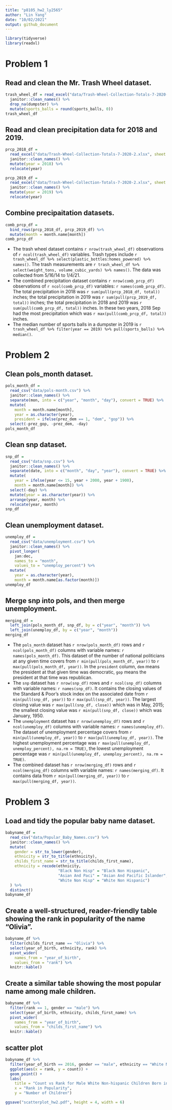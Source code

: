 ```yaml
---
title: "p8105_hw2_ly2565"
author: "Lin Yang"
date: "10/02/2021"
output: github_document
---
```


```r
library(tidyverse)
library(readxl)
```

# Problem 1

## Read and clean the Mr. Trash Wheel dataset.

```r
trash_wheel_df = read_excel("data/Trash-Wheel-Collection-Totals-7-2020-2.xlsx", sheet = "Mr. Trash Wheel", range = "A2:N535") %>%  
  janitor::clean_names() %>% 
  drop_na(dumpster) %>% 
  mutate(sports_balls = round(sports_balls, 0))
trash_wheel_df
```

## Read and clean precipitation data for 2018 and 2019.

```r
prcp_2018_df = 
  read_excel("data/Trash-Wheel-Collection-Totals-7-2020-2.xlsx", sheet = "2018 Precipitation", range = "A2:B14") %>% 
  janitor::clean_names() %>% 
  mutate(year = 2018) %>% 
  relocate(year)

prcp_2019_df = 
  read_excel("data/Trash-Wheel-Collection-Totals-7-2020-2.xlsx", sheet = "2019 Precipitation", range = "A2:B14") %>% 
  janitor::clean_names() %>% 
  mutate(year = 2019) %>% 
  relocate(year)
```

## Combine precipaitation datasets.

```r
comb_prcp_df = 
  bind_rows(prcp_2018_df, prcp_2019_df) %>% 
  mutate(month = month.name[month])
comb_prcp_df
```

* The trash wheel dataset contains `r nrow(trash_wheel_df)` observations of `r ncol(trash_wheel_df)` variables. Trash types include `r trash_wheel_df %>% select(plastic_bottles:homes_powered) %>% names()`. The trash measurements are `r trash_wheel_df %>% select(weight_tons, volume_cubic_yards) %>% names()`. The data was collected from 5/16/14 to 1/4/21.
* The combined precipitation dataset contains `r nrow(comb_prcp_df)` observations of `r ncol(comb_prcp_df)` variables: `r names(comb_prcp_df)`. The total precipitation in 2018 was `r sum(pull(prcp_2018_df, total))` inches; the total precipitation in 2019 was `r sum(pull(prcp_2019_df, total))` inches; the total precipitation in 2018 and 2019 was `r sum(pull(comb_prcp_df, total))` inches. In these two years, 2018 Sep had the most precipitation which was `r max(pull(comb_prcp_df, total))` inches.
* The median number of sports balls in a dumpster in 2019 is `r trash_wheel_df %>% filter(year == 2019) %>% pull(sports_balls) %>% median()`.

# Problem 2

## Clean pols_month dataset.

```r
pols_month_df = 
  read_csv("data/pols-month.csv") %>% 
  janitor::clean_names() %>% 
  separate(mon, into = c("year", "month", "day"), convert = TRUE) %>% 
  mutate(
    month = month.name[month],
    year = as.character(year),
    president = ifelse(prez_dem == 1, "dem", "gop")) %>%
  select(-prez_gop, -prez_dem, -day)
pols_month_df  
```

## Clean snp dataset.

```r
snp_df = 
  read_csv("data/snp.csv") %>% 
  janitor::clean_names() %>% 
  separate(date, into = c("month", "day", "year"), convert = TRUE) %>% 
  mutate(
    year = ifelse(year <= 15, year + 2000, year + 1900),
    month = month.name[month]) %>% 
  select(-day) %>% 
  mutate(year = as.character(year)) %>% 
  arrange(year, month) %>% 
  relocate(year, month)
snp_df 
```

## Clean unemployment dataset.

```r
unemploy_df =
  read_csv("data/unemployment.csv") %>%
  janitor::clean_names() %>% 
  pivot_longer(
    jan:dec,
    names_to = "month",
    values_to = "unemploy_percent") %>% 
  mutate(
    year = as.character(year),
    month = month.name[as.factor(month)])
unemploy_df
``` 

## Merge snp into pols, and then merge unemployment.

```r
merging_df =
  left_join(pols_month_df, snp_df, by = c("year", "month")) %>% 
  left_join(unemploy_df, by = c("year", "month"))
merging_df
```

* The `pols_month` dataset has `r nrow(pols_month_df)` rows and `r ncol(pols_month_df)` columns with variable names: `r names(pols_month_df)`. This dataset of the number of national politicians at any given time covers from `r min(pull(pols_month_df, year)) ` to `r max(pull(pols_month_df, year))`. In the `president` column, `dem` means the president at that given time was democratic, `gop` means the president at that time was republican.
* The `snp` dataset has `r nrow(snp_df)` rows and `r ncol(snp_df)` columns with variable names: `r names(snp_df)`. It contains the closing values of the Standard & Poor’s stock index on the associated date from `r min(pull(snp_df, year))` to `r max(pull(snp_df, year))`. The largest closing value was `r max(pull(snp_df, close))` which was in May, 2015; the smallest closing value was `r min(pull(snp_df, close))` which was January, 1950.
* The `unemployment` dataset has `r nrow(unemploy_df)` rows and `r ncol(unemploy_df)` columns with variable names: `r names(unemploy_df)`. The dataset of unemployment percentage covers from `r min(pull(unemploy_df, year))` to `r max(pull(unemploy_df, year))`. The highest unemployment percentage was `r max(pull(unemploy_df, unemploy_percent), na.rm = TRUE)`, the lowest unemployment percentage was `r min(pull(unemploy_df, unemploy_percent), na.rm = TRUE)`. 
* The combined dataset has `r nrow(merging_df)` rows and `r ncol(merging_df)` columns with variable names: `r names(merging_df)`. It contains data from `r min(pull(merging_df, year))` to ` r max(pull(merging_df, year))`.


# Problem 3

## Load and tidy the popular baby name dataset.

```r
babyname_df = 
  read_csv("data/Popular_Baby_Names.csv") %>% 
  janitor::clean_names() %>% 
  mutate(
    gender = str_to_lower(gender),
    ethnicity = str_to_title(ethnicity),
    childs_first_name = str_to_title(childs_first_name),
    ethnicity = recode(ethnicity,
                       "Black Non Hisp" = "Black Non Hispanic",
                       "Asian And Paci" = "Asian And Pacific Islander",
                       "White Non Hisp" = "White Non Hispanic")
  ) %>% 
  distinct()
babyname_df
```

## Create a well-structured, reader-friendly table showing the rank in popularity of the name “Olivia”.

```r
babyname_df %>% 
  filter(childs_first_name == "Olivia") %>% 
  select(year_of_birth, ethnicity, rank) %>% 
  pivot_wider(
    names_from = "year_of_birth",
    values_from = "rank") %>% 
  knitr::kable()
```

## Create a similar table showing the most popular name among male children.

```r
babyname_df %>% 
  filter(rank == 1, gender == "male") %>% 
  select(year_of_birth, ethnicity, childs_first_name) %>% 
  pivot_wider(
    names_from = "year_of_birth",
    values_from = "childs_first_name") %>% 
  knitr::kable()
```

## scatter plot
```r
babyname_df %>%
  filter(year_of_birth == 2016, gender == "male", ethnicity == "White Non Hispanic") %>% 
  ggplot(aes(x = rank, y = count)) +
  geom_point() +
  labs(
    title = "Count vs Rank for Male White Non-hispanic Children Born in 2016",
    x = "Rank in Popularity",
    y = "Number of Children")

ggsave("scatterplot_hw2.pdf", height = 4, width = 6)
```   










